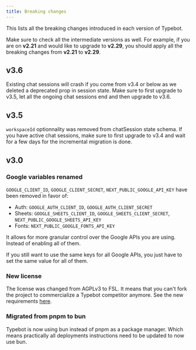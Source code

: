 ```yaml
---
title: Breaking changes
---
```


This lists all the breaking changes introduced in each version of Typebot.

Make sure to check all the intermediate versions as well. For example, if you are on **v2.21** and would like to upgrade to **v2.29**, you should apply all the breaking changes from **v2.21** to **v2.29**.


## v3.6

Existing chat sessions will crash if you come from v3.4 or below as we deleted a deprecated prop in session state. Make sure to first upgrade to v3.5, let all the ongoing chat sessions end and then upgrade to v3.6.

## v3.5

`workspaceId` optionnality was removed from chatSession state schema. If you have active chat sessions, make sure to first upgrade to v3.4 and wait for a few days for the incremental migration is done.

## v3.0

### Google variables renamed

`GOOGLE_CLIENT_ID`, `GOOGLE_CLIENT_SECRET`, `NEXT_PUBLIC_GOOGLE_API_KEY` have been removed in favor of:

- Auth: `GOOGLE_AUTH_CLIENT_ID`, `GOOGLE_AUTH_CLIENT_SECRET`
- Sheets: `GOOGLE_SHEETS_CLIENT_ID`, `GOOGLE_SHEETS_CLIENT_SECRET`, `NEXT_PUBLIC_GOOGLE_SHEETS_API_KEY`
- Fonts: `NEXT_PUBLIC_GOOGLE_FONTS_API_KEY`

It allows for more granular control over the Google APIs you are using. Instead of enabling all of them.

If you still want to use the same keys for all Google APIs, you just have to set the same value for all of them.

### New license

The license was changed from AGPLv3 to FSL. It means that you can't fork the project to commercialize a Typebot competitor anymore. See the new requirements [here](./get-started).

### Migrated from pnpm to bun

Typebot is now using bun instead of pnpm as a package manager. Which means practically all deployments instructions need to be updated to now use bun.
